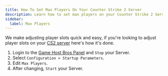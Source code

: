```yaml
---
title: How To Set Max Players On Your Counter Strike 2 Server
description: Learn how to set max players on your Counter Strike 2 Server
sidebar:
  label: Max Players
---
```


We make adjusting player slots quick and easy, if you're looking to adjust player slots on your [CS2 server](https://www.gamehostbros.com/cs2-server-hosting/) here's how it's done.
<Steps>
1. Login to the [Game Host Bros Panel](https://panel.gamehostbros.com/) and `Stop` your Server.
2. Select `Configuration > Startup Parameters`.
3. Edit `Max Players`.
4. After changing, `Start` your Server.
</Steps>
